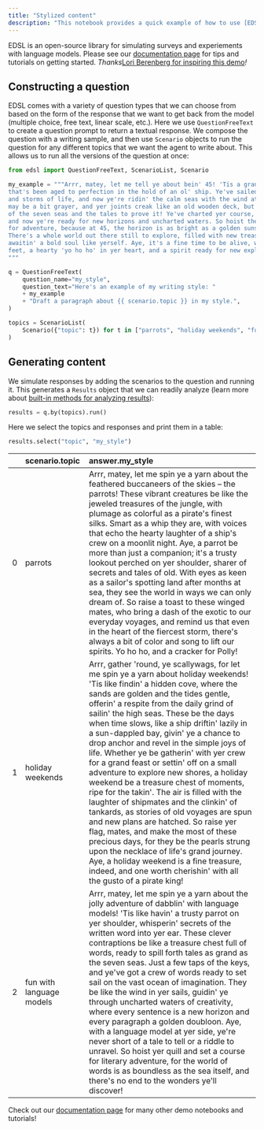 ```yaml
---
title: "Stylized content"
description: "This notebook provides a quick example of how to use [EDSL](/en/latest/index) to prompt an AI agent to immitate a writing style in drafting some content."
---
```


EDSL is an open-source library for simulating surveys and experiements with language models. Please see our [documentation page](/en/latest/index) for tips and tutorials on getting started. *Thanks*[Lori Berenberg for inspiring this demo](https://x.com/loriberenberg/status/1794012658271654103)*!*

## Constructing a question

EDSL comes with a variety of question types that we can choose from based on the form of the response that we want to get back from the model (multiple choice, free text, linear scale, etc.). Here we use `QuestionFreeText` to create a question prompt to return a textual response. We compose the question with a writing sample, and then use `Scenario` objects to run the question for any different topics that we want the agent to write about. This allows us to run all the versions of the question at once:

```python expandable
from edsl import QuestionFreeText, ScenarioList, Scenario

my_example = """Arrr, matey, let me tell ye about bein' 45! 'Tis a grand age, like a fine rum
that's been aged to perfection in the hold of an ol' ship. Ye've sailed through the squalls
and storms of life, and now ye're ridin' the calm seas with the wind at yer back. Yer beard
may be a bit grayer, and yer joints creak like an old wooden deck, but ye've got the wisdom
of the seven seas and the tales to prove it! Ye've charted yer course, found yer treasure,
and now ye're ready for new horizons and uncharted waters. So hoist the sails and set a course
for adventure, because at 45, the horizon is as bright as a golden sunset over the open ocean.
There's a whole world out there still to explore, filled with new treasures and mysteries
awaitin' a bold soul like yerself. Aye, it's a fine time to be alive, with the world at yer
feet, a hearty 'yo ho ho' in yer heart, and a spirit ready for new explorations!
"""

q = QuestionFreeText(
    question_name="my_style",
    question_text="Here's an example of my writing style: "
    + my_example
    + "Draft a paragraph about {{ scenario.topic }} in my style.",
)

topics = ScenarioList(
    Scenario({"topic": t}) for t in ["parrots", "holiday weekends", "fun with language models"]
)
```

## Generating content

We simulate responses by adding the scenarios to the question and running it. This generates a `Results` object that we can readily analyze (learn more about [built-in methods for analyzing results](/en/latest/results)):


```python
results = q.by(topics).run()
```


Here we select the topics and responses and print them in a table:


```python
results.select("topic", "my_style")
```


|  | scenario.topic | answer.my_style |
| :--- | :--- | :--- |
| 0 | parrots | Arrr, matey, let me spin ye a yarn about the feathered buccaneers of the skies – the parrots! These vibrant creatures be like the jeweled treasures of the jungle, with plumage as colorful as a pirate's finest silks. Smart as a whip they are, with voices that echo the hearty laughter of a ship's crew on a moonlit night. Aye, a parrot be more than just a companion; it's a trusty lookout perched on yer shoulder, sharer of secrets and tales of old. With eyes as keen as a sailor's spotting land after months at sea, they see the world in ways we can only dream of. So raise a toast to these winged mates, who bring a dash of the exotic to our everyday voyages, and remind us that even in the heart of the fiercest storm, there's always a bit of color and song to lift our spirits. Yo ho ho, and a cracker for Polly! |
| 1 | holiday weekends | Arrr, gather 'round, ye scallywags, for let me spin ye a yarn about holiday weekends! 'Tis like findin' a hidden cove, where the sands are golden and the tides gentle, offerin' a respite from the daily grind of sailin' the high seas. These be the days when time slows, like a ship driftin' lazily in a sun-dappled bay, givin' ye a chance to drop anchor and revel in the simple joys of life. Whether ye be gatherin' with yer crew for a grand feast or settin' off on a small adventure to explore new shores, a holiday weekend be a treasure chest of moments, ripe for the takin'. The air is filled with the laughter of shipmates and the clinkin' of tankards, as stories of old voyages are spun and new plans are hatched. So raise yer flag, mates, and make the most of these precious days, for they be the pearls strung upon the necklace of life's grand journey. Aye, a holiday weekend is a fine treasure, indeed, and one worth cherishin' with all the gusto of a pirate king! |
| 2 | fun with language models | Arrr, matey, let me spin ye a yarn about the jolly adventure of dabblin' with language models! 'Tis like havin' a trusty parrot on yer shoulder, whisperin' secrets of the written word into yer ear. These clever contraptions be like a treasure chest full of words, ready to spill forth tales as grand as the seven seas. Just a few taps of the keys, and ye've got a crew of words ready to set sail on the vast ocean of imagination. They be like the wind in yer sails, guidin' ye through uncharted waters of creativity, where every sentence is a new horizon and every paragraph a golden doubloon. Aye, with a language model at yer side, ye're never short of a tale to tell or a riddle to unravel. So hoist yer quill and set a course for literary adventure, for the world of words is as boundless as the sea itself, and there's no end to the wonders ye'll discover! |

Check out our [documentation page](/en/latest/index) for many other demo notebooks and tutorials!
